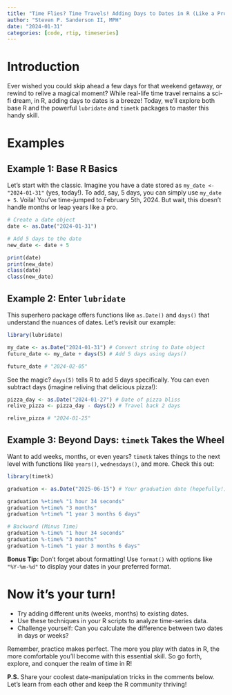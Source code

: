 ```yaml
---
title: "Time Flies? Time Travels! Adding Days to Dates in R (Like a Pro)"
author: "Steven P. Sanderson II, MPH"
date: "2024-01-31"
categories: [code, rtip, timeseries]
---
```


# Introduction

Ever wished you could skip ahead a few days for that weekend getaway, or rewind to relive a magical moment? While real-life time travel remains a sci-fi dream, in R, adding days to dates is a breeze! Today, we'll explore both base R and the powerful `lubridate` and `timetk` packages to master this handy skill.

# Examples

## Example 1: Base R Basics

Let's start with the classic. Imagine you have a date stored as `my_date <- "2024-01-31"` (yes, today!). To add, say, 5 days, you can simply use `my_date + 5`. Voila! You've time-jumped to February 5th, 2024. But wait, this doesn't handle months or leap years like a pro.

```r
# Create a date object
date <- as.Date("2024-01-31")

# Add 5 days to the date
new_date <- date + 5

print(date)
print(new_date)
class(date)
class(new_date)
```

## Example 2: Enter `lubridate`

This superhero package offers functions like `as.Date()` and `days()` that understand the nuances of dates. Let's revisit our example:

```r
library(lubridate)

my_date <- as.Date("2024-01-31") # Convert string to Date object
future_date <- my_date + days(5) # Add 5 days using days()

future_date # "2024-02-05"
```

See the magic? `days(5)` tells R to add 5 days specifically. You can even subtract days (imagine reliving that delicious pizza!):

```r
pizza_day <- as.Date("2024-01-27") # Date of pizza bliss
relive_pizza <- pizza_day - days(2) # Travel back 2 days

relive_pizza # "2024-01-25"
```

## Example 3: Beyond Days: `timetk` Takes the Wheel

Want to add weeks, months, or even years? `timetk` takes things to the next level with functions like `years()`, `wednesdays()`, and more. Check this out:

```r
library(timetk)

graduation <- as.Date("2025-06-15") # Your graduation date (hopefully!)

graduation %+time% "1 hour 34 seconds"
graduation %+time% "3 months"
graduation %+time% "1 year 3 months 6 days"

# Backward (Minus Time)
graduation %-time% "1 hour 34 seconds"
graduation %-time% "3 months"
graduation %-time% "1 year 3 months 6 days"
```

**Bonus Tip:** Don't forget about formatting! Use `format()` with options like `"%Y-%m-%d"` to display your dates in your preferred format.

# Now it's your turn!

* Try adding different units (weeks, months) to existing dates.
* Use these techniques in your R scripts to analyze time-series data.
* Challenge yourself: Can you calculate the difference between two dates in days or weeks?

Remember, practice makes perfect. The more you play with dates in R, the more comfortable you'll become with this essential skill. So go forth, explore, and conquer the realm of time in R!

**P.S.** Share your coolest date-manipulation tricks in the comments below. Let's learn from each other and keep the R community thriving!

